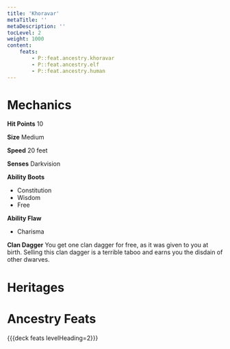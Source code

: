 ```yaml
---
title: 'Khoravar'
metaTitle: ''
metaDescription: ''
tocLevel: 2
weight: 1000
content:
    feats:
        - P::feat.ancestry.khoravar
        - P::feat.ancestry.elf
        - P::feat.ancestry.human
---
```


# Mechanics

**Hit Points** 10

**Size** Medium

**Speed** 20 feet

**Senses** Darkvision

**Ability Boots**
- Constitution
- Wisdom
- Free

**Ability Flaw**
- Charisma

**Clan Dagger** You get one clan dagger for free, as it was given to you at birth. Selling this clan dagger is a terrible taboo and earns you the disdain of other dwarves.

# Heritages

# Ancestry Feats

{{{deck feats levelHeading=2}}}
